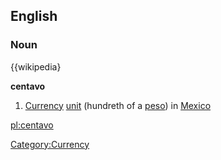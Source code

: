 ==English==
===Noun===
{{wikipedia}

'''centavo'''
# [[Currency]] [[unit]] (hundreth of a [[peso]]) in [[Mexico]]

[[Category:Currency]]
[[pl:centavo]]